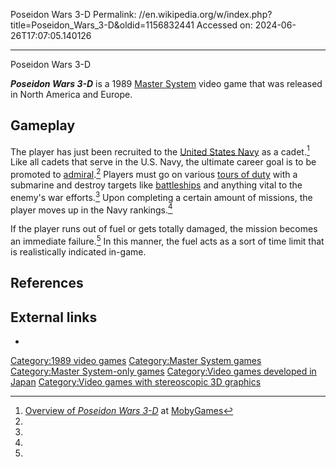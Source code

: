 Poseidon Wars 3-D
Permalink: //en.wikipedia.org/w/index.php?title=Poseidon_Wars_3-D&oldid=1156832441
Accessed on: 2024-06-26T17:07:05.140126



------
Poseidon Wars 3-D
{{Infobox video game
|title=Poseidon Wars 3-D
|image=PoseidonWars3DCoverArtSegaMasterSystem.jpg
|caption=North American cover art
|developer=
|publisher=[[Sega]]<ref name="gamefaqs">[http://www.gamefaqs.com/sms/588118-poseidon-wars-3-d/data ''Poseidon Wars 3-D''] at [[GameFAQs]]</ref>
|released={{vgrelease|NA|1989<ref name="gamefaqs"/>|EU|1989<ref name="gamefaqs"/>}}
|genre=[[Rail shooter]]
|modes=[[Single-player]]
|platforms=[[Master System]]<ref name="gamefaqs"/>
}}

'''''Poseidon Wars 3-D''''' is a 1989 [[Master System]] video game that was released in North America and Europe.

==Gameplay==
The player has just been recruited to the [[United States Navy]] as a cadet.<ref name="mobygames">[http://www.mobygames.com/game/sega-master-system/poseidon-wars-3-d Overview of ''Poseidon Wars 3-D''] at [[MobyGames]]</ref> Like all cadets that serve in the U.S. Navy, the ultimate career goal is to be promoted to [[admiral]].<ref name="mobygames"/> Players must go on various [[tour of duty|tours of duty]] with a submarine and destroy targets like [[battleship]]s and anything vital to the enemy's war efforts.<ref name="mobygames"/> Upon completing a certain amount of missions, the player moves up in the Navy rankings.<ref name="mobygames"/>

If the player runs out of fuel or gets totally damaged, the mission becomes an immediate failure.<ref name="mobygames"/> In this manner, the fuel acts as a sort of time limit that is realistically indicated in-game.

==References==
{{reflist}}

==External links==
*{{IAg|segasms_Poseidon_Wars_3D_1988_Sega}}

[[Category:1989 video games]]
[[Category:Master System games]]
[[Category:Master System-only games]]
[[Category:Video games developed in Japan]]
[[Category:Video games with stereoscopic 3D graphics]]


{{action-videogame-stub}}
